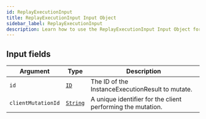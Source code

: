 ```yaml
---
id: ReplayExecutionInput
title: ReplayExecutionInput Input Object
sidebar_label: ReplayExecutionInput
description: Learn how to use the ReplayExecutionInput Input Object for Builder's API.
---
```


## Input fields

| Argument           | Type                                     | Description                                                 |
| ------------------ | ---------------------------------------- | ----------------------------------------------------------- |
| `id`               | [`ID`](/composer/builder/api/schema/scalar/ID.mdx)         | The ID of the InstanceExecutionResult to mutate.            |
| `clientMutationId` | [`String`](/composer/builder/api/schema/scalar/String.mdx) | A unique identifier for the client performing the mutation. |
